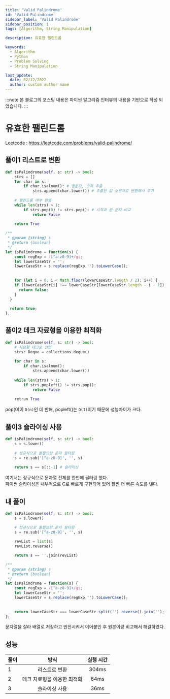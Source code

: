 ```yaml
---
title: 'Valid Palindrome'
id: 'Valid-Palindrome'
sidebar_label: 'Valid Palindrome'
sidebar_position: 1
tags: [Algorithm, String Manipulation]

description: 유효한 팰린드롬

keywords:
  - Algorithm
  - Python
  - Problem Solving
  - String Manipulation

last_update:
  date: 02/12/2022
  author: custom author name
---
```



:::note
본 블로그의 포스팅 내용은 파이썬 알고리즘 인터뷰의 내용을 기반으로 작성 되었습니다.
:::

# 유효한 팰린드롬

Leetcode : https://leetcode.com/problems/valid-palindrome/

## 풀이1 리스트로 변환

<Tabs>
<TabItem value="py" label="Python">

```py title="validPlindrome.py" showLineNumbers
def isPalindrome(self, s: str) -> bool:
	strs = []
	for char in s:
		if char.isalnum(): # 영문자, 숫자 추출
			strs.append(char.lower()) # 추출된 값 소문자로 변환해서 추가
			
	# 팰린드롬 여부 판별
	while len(strs) > 1:
		if strs.pop(0) != strs.pop(): # 시작과 끝 문자 비교
			return False
			
	return True
```

</TabItem>

<TabItem value="js" label="JavaScript">

```js title="valid_palindrome.js" showLineNumbers
/**
 * @param {string} s
 * @return {boolean}
 */
let isPalindrome = function(s) {
    const regExp = /[^a-z0-9]+/gi;
    let lowerCaseStr = '';
    lowerCaseStr = s.replace(regExp,'').toLowerCase();
    
    
    for (let i = 0; i < Math.floor(lowerCaseStr.length / 2); i++) {
    if (lowerCaseStr[i] !== lowerCaseStr[lowerCaseStr.length - i - 1]) {
      return false;
    }
  }
  
  return true;
};
```

</TabItem>
</Tabs>

## 풀이2 데크 자료형을 이용한 최적화

```py title="validPlindrome.py" showLineNumbers
def isPalindrome(self, s: str) -> bool:
	# 자료형 데크로 선언
	strs: Deque = collections.deque()
	
	for char in s:
		if char.isalnum():
			strs.append(char.lower())
			
	while len(strs) > 1:
		if strs.popleft() != strs.pop():
			return False
			
	retrun True
```

pop(0)이 `O(n)`인 데 반해, popleft()는 `O(1)`이기 때문에 성능차이가 크다.

## 풀이3 슬라이싱 사용

```py title="validPlindrome.py" showLineNumbers
def isPalindrome(self, s: str) -> bool:
	s = s.lower()
	
	# 정규식으로 불필요한 문자 필터링
	s = re.sub('[^a-z0-9]', '', s)
	
	return s == s[::-1] # 슬라이싱
```
여기서는 정규식으로 문자열 전체를 한번에 필터링 했다. <br/>
파이썬 슬라이싱은 내부적으로 C로 빠르게 구현되어 있어 훨씬 더 빠른 속도를 낸다.<br/>

## 내 풀이
<Tabs>
<TabItem value="py" label="Python">

```py title="validPlindrome.py" showLineNumbers
def isPalindrome(self, s: str) -> bool:
    s = s.lower()

    # 정규식으로 불필요한 문자 필터링
    s = re.sub('[^a-z0-9]', '', s)
        
    revList = list(s)
    revList.reverse()

    return s == ''.join(revList)
```

</TabItem>

<TabItem value="js" label="JavaScript">

```js title="valid_palindrome.js" showLineNumbers
/**
 * @param {string} s
 * @return {boolean}
 */
let isPalindrome = function(s) {
    const regExp = /[^a-z0-9]+/gi;
    let lowerCaseStr = '';
    lowerCaseStr = s.replace(regExp,'').toLowerCase();
    
    
    return lowerCaseStr === lowerCaseStr.split('').reverse().join('');
};
```

</TabItem>
</Tabs>

문자열을 잘라 배열로 저장하고 반전시켜서 이어붙인 후 원본이랑 비교해서 해결하였다.

## 성능

| 풀이 | 방식 | 실행 시간 |
|:----------|:----------:|:----------:|
| 1 | 리스트로 변환 | 304ms |
| 2 | 데크 자료형을 이용한 최적화 | 64ms |
| 3 | 슬라이싱 사용 | 36ms |
